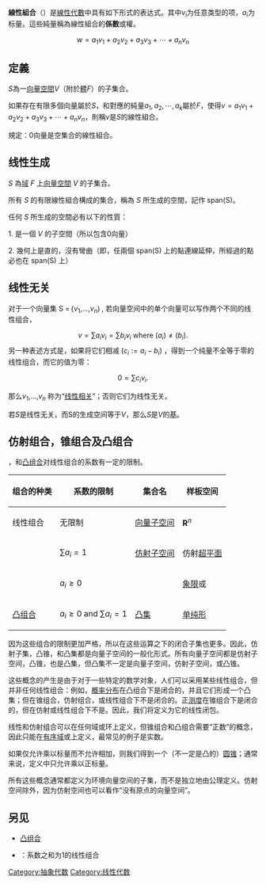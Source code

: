 {{unreferenced|time=2012-01-19T07:34:34+00:00}}
{{线性代数}}
'''線性組合'''（{{lang-en|Linear combination}}）是[[線性代數|線性代數]]中具有如下形式的表达式。其中<math>v_i</math>为任意类型的项，<math>a_i</math>为标量。這些純量稱為線性組合的'''係數'''或權。

:<math>w=a_1 v_1 + a_2 v_2 + a_3 v_3 + \cdots + a_n v_n </math>

==定義==
<math>S</math>為一[[向量空間|向量空間]]<math>V</math>（附於[[域_(數學)|體]]<math>F</math>）的子集合。

如果存在有限多個向量屬於<math>S</math>，和對應的純量<math>a_1, a_2, \cdots, a_k</math>屬於<math>F</math>，使得<math>v = a_1 v_1 + a_2 v_2 + a_3 v_3 + \cdots + a_n v_n</math>，則稱<math>v</math>是<math>S</math>的線性組合。

規定：<math>0</math>向量是空集合的線性組合。

==线性生成==
{{main|线性生成空间}}

''S'' 為[[体_(数学)|域]] ''F'' 上[[向量空間|向量空間]] ''V'' 的子集合。

所有 ''S'' 的有限線性組合構成的集合，稱為 ''S'' 所生成的空間，記作 span(S)。

任何 ''S'' 所生成的空間必有以下的性質：

1. 是一個 ''V'' 的子空間（所以包含0向量）

2. 幾何上是直的，沒有彎曲（即，任兩個 span(S) 上的點連線延伸，所經過的點必也在 span(S) 上）

== 线性无关 ==
{{main|线性无关}}
对于一个向量集 S =｛''v''<sub>1</sub>,...,''v''<sub>''n''</sub>｝,
若向量空间中的单个向量可以写作两个不同的线性组合，
:<math>v = \sum a_i v_i = \sum b_i v_i\text{ where } (a_i) \neq (b_i).</math>
另一种表述方式是，如果将它们相减 (<math>c_i := a_i - b_i</math>) ，得到一个纯量不全等于零的线性组合，而它的值为零：
:<math>0 = \sum c_i v_i.</math>

那么''v''<sub>1</sub>,...,''v''<sub>''n''</sub> 称为“[[线性无关|线性相关]]”；否则它们为线性无关。

若''S''是线性无关，而S的生成空间等于''V''，那么''S''是''V''的[[基_(線性代數)|基]]。

== 仿射组合，锥组合及凸组合 ==
{{link-en|仿射组合|Affine combination|仿射组合}}，{{link-en|锥组合|Conical combination|锥组合}}和[[凸组合|凸组合]]对线性组合的系数有一定的限制。

{| class="wikitable" style="text-align:left;"
|-
! 组合的种类 !! 系数的限制 !! 集合名 !! 样板空间
|-
| 线性组合 || 无限制 || [[向量子空间|向量子空间]] || <math>\mathbf{R}^n</math>
|- 
| {{link-en|仿射组合|Affine combination|仿射组合}} || <math>\sum a_i = 1</math> || [[仿射空间|仿射子空间]] || 仿射[[超平面|超平面]]
|-
| {{link-en|锥组合|Conical combination|锥组合}} || <math>a_i \geq 0</math> || {{link-en|凸锥|Convex cone|凸锥}} || [[象限|象限]]或{{link-en|八分圆|Octagon (Plane geometry)|八分圆}}
|-
| [[凸组合|凸组合]] || <math>a_i \geq 0</math> and <math>\sum a_i = 1</math> || [[凸集|凸集]] || [[单纯形|单纯形]]
|}

因为这些组合的限制更加严格，所以在这些运算之下的闭合子集也更多。因此，仿射子集，凸锥，和凸集都是向量子空间的一般化形式。所有向量子空间都是仿射子空间，凸锥，也是凸集，但凸集不一定是向量子空间，仿射子空间，或凸锥。

这些概念的产生是由于对于一些特定的数学对象，人们可以采用某些线性组合，但并非任何线性组合：例如，[[概率分布|概率分布]]在凸组合下是闭合的，并且它们形成一个凸集；但在锥组合，仿射组合，或线性组合下不是闭合的。正[[测度|测度]]在锥组合下是闭合的，但在仿射或线性组合下不是。因此，我们将{{link-en|有符号测度|signed measure|带正负符号的测度}}定义为它的线性闭包。

线性和仿射组合可以在任何域或环上定义，但锥组合和凸组合需要“正数”的概念，因此只能在[[有序域|有序域]]或{{link-en|有序环|ordered ring|有序环}}上定义，最常见的例子是实数。

如果仅允许乘以标量而不允许相加，则我们得到一个（不一定是凸的）[[圆锥|圆锥]]；通常来说，定义中只允许乘以正标量。

所有这些概念通常都定义为环境向量空间的子集，而不是独立地由公理定义。仿射空间除外，因为仿射空间也可以看作“没有原点的向量空间”。

==另见==
* [[凸组合|凸组合]]
* {{link-en|仿射组合|affine combination|仿射组合}}：系数之和为1的线性组合

[[Category:抽象代数|Category:抽象代数]]
[[Category:线性代数|Category:线性代数]]